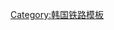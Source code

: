 {{鐵道路線|
| 模板名稱 = 安城线
| 名稱 = [[安城线]]（已废止）
| 代表色 = black
| 背景顏色 = #ffffff
| 車站列表 = [[天安站|天安]] - [[新富站 (忠清南道)|新富]] - [[石桥站 (忠清南道)|石桥]] - [[聖居站|聖居]] - [[笠場站|笠場]] - [[古池站|古池]] - [[薇陽站|薇陽]] - [[安城站 (京畿道)|安城]] - [[安城邑内站|安城邑内]] - [[麻田站 (安城市)|麻田]] - [[三竹站|三竹]] - [[龍月站|龍月]] - [[竹山站|竹山]] - [[竹山邑内站|竹山邑内]] - [[梅山站 (京畿道)|梅山]] - [[注川站|注川]] - [[行竹站|行竹]] - [[大西站 (京畿道)|大西]] - [[長湖院站|長湖院]]}}<noinclude>
[[Category:韩国铁路模板]]

</noinclude>